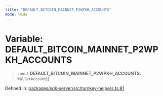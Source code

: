 ```yaml
---
title: "DEFAULT_BITCOIN_MAINNET_P2WPKH_ACCOUNTS"
mode: wide
---
```

  
# Variable: DEFAULT\_BITCOIN\_MAINNET\_P2WPKH\_ACCOUNTS

> `const` **DEFAULT\_BITCOIN\_MAINNET\_P2WPKH\_ACCOUNTS**: `WalletAccount`[]

Defined in: [packages/sdk-server/src/turnkey-helpers.ts:81](https://github.com/tkhq/sdk/blob/main/packages/sdk-server/src/turnkey-helpers.ts#L81)
